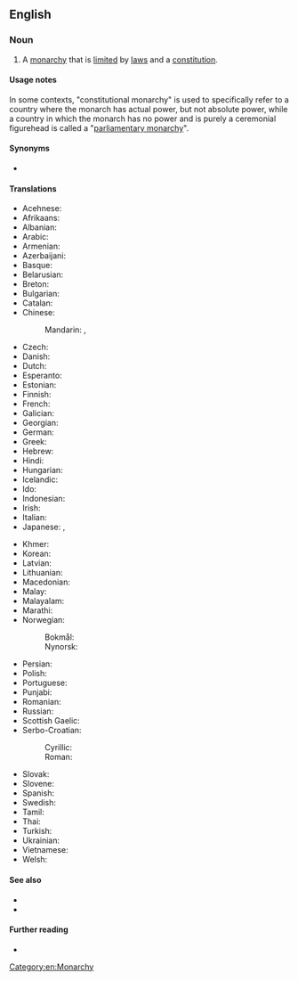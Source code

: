 ==English==

===Noun===
{{en-noun|~}}

# A [[monarchy]] that is [[limit]]ed by [[law]]s and a [[constitution]].

====Usage notes====
In some contexts, "constitutional monarchy" is used to specifically refer to a country where the monarch has actual power, but not absolute power, while a country in which the monarch has no power and is purely a ceremonial figurehead is called a "[[parliamentary monarchy]]".

====Synonyms====
* {{l|en|limited monarchy}}

====Translations====
{{trans-top|monarchy limited by laws and a constitution}}
* Acehnese: {{t|ace|monarki konstitusional}}
* Afrikaans: {{t|af|grondwetlike monargie}}
* Albanian: {{t|sq|monarkia kushtetuese}}
* Arabic: {{t|ar|مَلَكِيَّة دُسْتُورِيَّة|f|tr=malakiyya dustūriyya}}
* Armenian: {{t+|hy|սահմանադրական միապետություն}}
* Azerbaijani: {{t|az|konstitusiyalı monarxiya}}
* Basque: {{t|eu|monarkia konstituzional}}
* Belarusian: {{t|be|канстытуцыйная манархія|f}}
* Breton: {{t|br|monarkiezh vonreizhel|f}}
* Bulgarian: {{t|bg|конституционна монархия|f}}
* Catalan: {{t|ca|monarquia constitucional|f}}
* Chinese:
*: Mandarin: {{t+|cmn|君主立憲制|sc=Hani}}, {{t+|cmn|君主立宪制|tr=jūnzhǔ lìxiànzhì|sc=Hani}}
* Czech: {{t|cs|konstituční monarchie|f}}
* Danish: {{t|da|konstitutionelt monarki|n}}
* Dutch: {{t|nl|constitutionele monarchie|f}}
* Esperanto: {{t|eo|konstitucia monarkio}}
* Estonian: {{t|et|konstitutsiooniline monarhia}}
* Finnish: {{t|fi|[[perustuslaillinen]] [[monarkia]]}}
* French: {{t+|fr|monarchie constitutionnelle|f}}
* Galician: {{t|gl|monarquía constitucional|f}}
* Georgian: {{t|ka|კონსტიტუციური მონარქია|sc=Geor}}
* German: {{t+|de|konstitutionelle Monarchie|f}}
* Greek: {{t|el|συνταγματική μοναρχία|f}}
* Hebrew: {{t+|he|מונרכיה חוקתית|f|tr=monárhya khoqátit}}
* Hindi: {{t|hi|संवैधानिक राजशाही|m}}
* Hungarian: {{t+|hu|alkotmányos monarchia}}
* Icelandic: {{t|is|þingbundin konungsstjórn}}
* Ido: {{t|io|konstitucala monarkio}}
* Indonesian: {{t+|id|monarki konstitusional}}
* Irish: {{t|ga|monarcacht bhunreachtúil|f}}
* Italian: {{t|it|monarchia costituzionale|f}}
* Japanese: {{t+|ja|立憲君主制|tr=りっけんくんしゅせい, rikken kunshusei}}, {{t|ja|立憲君主政体|tr=りっけんくんしゅせいたい, rikken kunshuseitai}}
{{trans-mid}}
* Khmer: {{t|km|រាជាធិបតេយ្យអាស្រ័យរដ្ឋធម្មនុញ្ញ}}
* Korean: {{t+|ko|입헌 군주제(立憲君主制)}}
* Latvian: {{t|lv|konstitucionālā monarhija|f}}
* Lithuanian: {{t|lt|konstitucinė monarchija|f}}
* Macedonian: {{t|mk|уставна монархија|f}}
* Malay: {{t+|ms|raja berperlembagaan}}
* Malayalam: {{t|ml|ഭരണഘടനാപരമായ രാജവാഴ്ച}}
* Marathi: {{t|mr|संवैधानिक राजेशाही}}
* Norwegian:
*: Bokmål: {{t|nb|konstitusjonelt monarki|n}}
*: Nynorsk: {{t|nn|konstitusjonelt monarki|n}}
* Persian: {{t+|fa|پادشاهی مشروطه|tr=pâdešâhi-ye mašrute}}
* Polish: {{t|pl|monarchia konstytucyjna|f}}
* Portuguese: {{t|pt|monarquia constitucional|f}}
* Punjabi: {{t|pa|ਸੰਵਿਧਾਨਕ ਬਾਦਸ਼ਾਹੀ}}
* Romanian: {{t+|ro|monarhie constituțională|f}}
* Russian: {{t|ru|конституцио́нная мона́рхия|f}}
* Scottish Gaelic: {{t|gd|monarcachd bhun-reachdail|f}}
* Serbo-Croatian:
*: Cyrillic: {{t|sh|уставна монархија|f}}
*: Roman: {{t|sh|ustavna monarhija|f}}
* Slovak: {{t|sk|konštitučná monarchia|f}}
* Slovene: {{t|sl|ustavna monarhija|f}}
* Spanish: {{t|es|monarquía constitucional|f}}
* Swedish: {{t|sv|konstitutionell monarki|c}}
* Tamil: {{t|ta|அரசியல்சட்ட முடியாட்சி}}
* Thai: {{t|th|ราชาธิปไตยภายใต้รัฐธรรมนูญ}}
* Turkish: {{t|tr|meşrutî monarşi}}
* Ukrainian: {{t|uk|конституційна монархія|f}}
* Vietnamese: {{t|vi|quân chủ lập hiến}}
* Welsh: {{t|cy|brenhiniaeth gyfansoddiadol|f}}
{{trans-bottom}}

====See also====
* {{l|en|monarchy}}
* {{l|en|government}}

====Further reading====
* {{pedia}}

[[Category:en:Monarchy]]